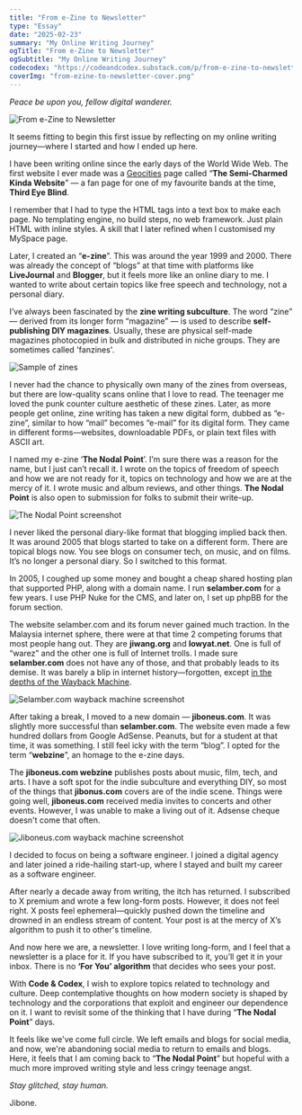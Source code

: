 ```yaml
---
title: "From e-Zine to Newsletter"
type: "Essay"
date: "2025-02-23"
summary: "My Online Writing Journey"
ogTitle: "From e-Zine to Newsletter"
ogSubtitle: "My Online Writing Journey"
codecodex: "https://codeandcodex.substack.com/p/from-e-zine-to-newsletter"
coverImg: "from-ezine-to-newsletter-cover.png"
---
```


_Peace be upon you, fellow digital wanderer._

![From e-Zine to Newsletter](/imgs/essays/from-ezine-to-newsletter-cover.png)

It seems fitting to begin this first issue by reflecting on my online writing journey—where I started and how I ended up here.

I have been writing online since the early days of the World Wide Web. The first website I ever made was a [Geocities](https://en.wikipedia.org/wiki/GeoCities) page called “**The Semi-Charmed Kinda Website**” — a fan page for one of my favourite bands at the time, **Third Eye Blind**.

I remember that I had to type the HTML tags into a text box to make each page. No templating engine, no build steps, no web framework. Just plain HTML with inline styles. A skill that I later refined when I customised my MySpace page.

Later, I created an “**e-zine**”. This was around the year 1999 and 2000. There was already the concept of “blogs” at that time with platforms like **LiveJournal** and **Blogger**, but it feels more like an online diary to me. I wanted to write about certain topics like free speech and technology, not a personal diary.

I’ve always been fascinated by the **zine writing subculture**. The word “zine” — derived from its longer form “magazine” — is used to describe **self-publishing DIY magazines**. Usually, these are physical self-made magazines photocopied in bulk and distributed in niche groups. They are sometimes called 'fanzines'.

![Sample of zines](/imgs/essays/e-zine-sample.png)

I never had the chance to physically own many of the zines from overseas, but there are low-quality scans online that I love to read. The teenager me loved the punk counter culture aesthetic of these zines. Later, as more people get online, zine writing has taken a new digital form, dubbed as “e-zine”, similar to how “mail” becomes “e-mail” for its digital form. They came in different forms—websites, downloadable PDFs, or plain text files with ASCII art.

I named my e-zine ‘**The Nodal Point**’. I’m sure there was a reason for the name, but I just can’t recall it. I wrote on the topics of freedom of speech and how we are not ready for it, topics on technology and how we are at the mercy of it. I wrote music and album reviews, and other things. **The Nodal Point** is also open to submission for folks to submit their write-up.

![The Nodal Point screenshot](/imgs/essays/the-nodal-point-screenshot.png)

I never liked the personal diary-like format that blogging implied back then. It was around 2005 that blogs started to take on a different form. There are topical blogs now. You see blogs on consumer tech, on music, and on films. It’s no longer a personal diary. So I switched to this format.

In 2005, I coughed up some money and bought a cheap shared hosting plan that supported PHP, along with a domain name. I run **selamber.com** for a few years. I use PHP Nuke for the CMS, and later on, I set up phpBB for the forum section.

The website selamber.com and its forum never gained much traction. In the Malaysia internet sphere, there were at that time 2 competing forums that most people hang out. They are **jiwang.org** and **lowyat.net**. One is full of “warez” and the other one is full of Internet trolls. I made sure **selamber.com** does not have any of those, and that probably leads to its demise. It was barely a blip in internet history—forgotten, except [in the depths of the Wayback Machine](https://web.archive.org/web/20050715000000*/selamber.com).

![Selamber.com wayback machine screenshot](/imgs/essays/selamber-com-wayback-machine.png)

After taking a break, I moved to a new domain — **jiboneus.com**. It was slightly more successful than **selamber.com**. The website even made a few hundred dollars from Google AdSense. Peanuts, but for a student at that time, it was something. I still feel icky with the term “blog”. I opted for the term “**webzine**”, an homage to the e-zine days.

The **jiboneus.com webzine** publishes posts about music, film, tech, and arts. I have a soft spot for the indie subculture and everything DIY, so most of the things that **jibonus.com** covers are of the indie scene. Things were going well, **jiboneus.com** received media invites to concerts and other events. However, I was unable to make a living out of it. Adsense cheque doesn't come that often.

![Jiboneus.com wayback machine screenshot](/imgs/essays/jiboneus-com-wayback-machine.png)

I decided to focus on being a software engineer. I joined a digital agency and later joined a ride-hailing start-up, where I stayed and built my career as a software engineer.

After nearly a decade away from writing, the itch has returned. I subscribed to X premium and wrote a few long-form posts. However, it does not feel right. X posts feel ephemeral—quickly pushed down the timeline and drowned in an endless stream of content. Your post is at the mercy of X’s algorithm to push it to other's timeline.

And now here we are, a newsletter. I love writing long-form, and I feel that a newsletter is a place for it. If you have subscribed to it, you’ll get it in your inbox. There is no **‘For You’ algorithm** that decides who sees your post.

With **Code & Codex**, I wish to explore topics related to technology and culture. Deep contemplative thoughts on how modern society is shaped by technology and the corporations that exploit and engineer our dependence on it. I want to revisit some of the thinking that I have during “**The Nodal Point**” days.

It feels like we've come full circle. We left emails and blogs for social media, and now, we're abandoning social media to return to emails and blogs. Here, it feels that I am coming back to “**The Nodal Point**” but hopeful with a much more improved writing style and less cringy teenage angst.

_Stay glitched, stay human._

Jibone.
